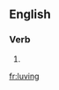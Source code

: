 ==English==

===Verb===
{{head|en|present participle}}

# {{present participle of|luv|lang=en|nocat=1}}

[[fr:luving]]